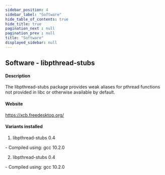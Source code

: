 ```yaml
---
sidebar_position: 4
sidebar_label: "Software"
hide_table_of_contents: true
hide_title: true
pagination_next : null
pagination_prev : null
title: "Software"
displayed_sidebar: null
---
```


## Software - libpthread-stubs


#### Description
The libpthread-stubs package provides weak aliases for pthread functions not provided in libc or otherwise available by default.

#### Website
https://xcb.freedesktop.org/

#### Variants installed
1. libpthread-stubs 0.4
<div class="ul-circle">
    - Compiled using: gcc 10.2.0
</div>

2. libpthread-stubs 0.4
<div class="ul-circle">
    - Compiled using: gcc 10.2.0
</div>

